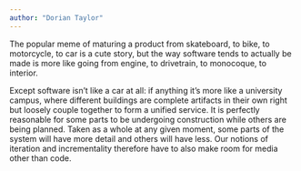 ```yaml
---
author: "Dorian Taylor"
---
```


The popular meme of maturing a product from skateboard, to bike, to motorcycle, to car is a cute story, but the way software tends to actually be made is more like going from engine, to drivetrain, to monocoque, to interior.

Except software isn’t like a car at all: if anything it’s more like a university campus, where different buildings are complete artifacts in their own right but loosely couple together to form a unified service. It is perfectly reasonable for some parts to be undergoing construction while others are being planned. Taken as a whole at any given moment, some parts of the system will have more detail and others will have less. Our notions of iteration and incrementality therefore have to also make room for media other than code.


